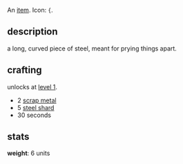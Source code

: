 An [[items|item]]. Icon: <code><nowiki>{</nowiki></code>.

== description ==

a long, curved piece of steel, meant for prying things apart.

== crafting ==

unlocks at [[level 1]].

* 2 [[scrap metal]]
* 5 [[steel shard]]
* 30 seconds

== stats ==

'''weight''': 6 units